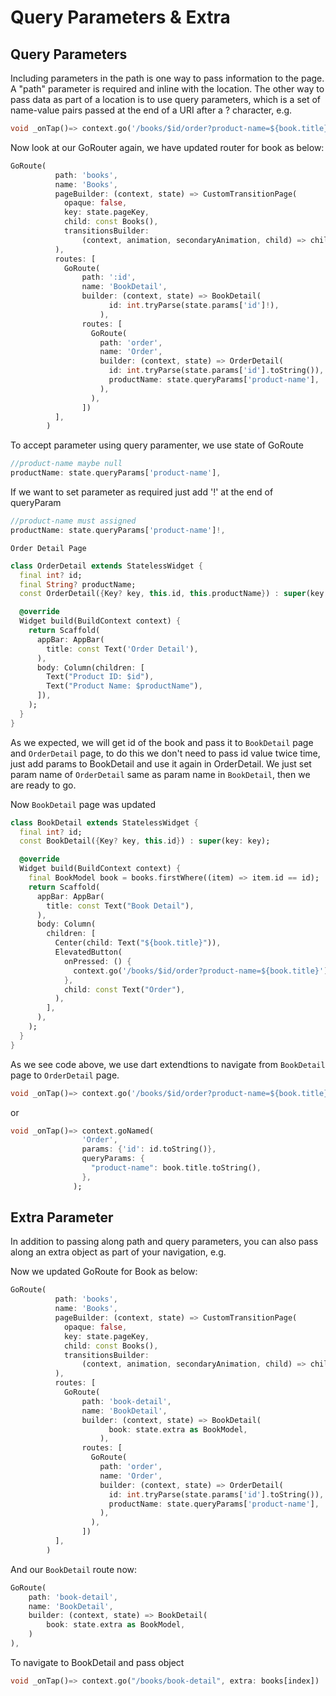 # Query Parameters & Extra

## Query Parameters
Including parameters in the path is one way to pass information to the page. A "path" parameter is required and inline with the location. The other way to pass data as part of a location is to use query parameters, which is a set of name-value pairs passed at the end of a URI after a ? character, e.g.

```dart
void _onTap()=> context.go('/books/$id/order?product-name=${book.title}');
```

Now look at our GoRouter again, we have updated router for book as below:

```dart
GoRoute(
          path: 'books',
          name: 'Books',
          pageBuilder: (context, state) => CustomTransitionPage(
            opaque: false,
            key: state.pageKey,
            child: const Books(),
            transitionsBuilder:
                (context, animation, secondaryAnimation, child) => child,
          ),
          routes: [
            GoRoute(
                path: ':id',
                name: 'BookDetail',
                builder: (context, state) => BookDetail(
                      id: int.tryParse(state.params['id']!),
                    ),
                routes: [
                  GoRoute(
                    path: 'order',
                    name: 'Order',
                    builder: (context, state) => OrderDetail(
                      id: int.tryParse(state.params['id'].toString()),
                      productName: state.queryParams['product-name'],
                    ),
                  ),
                ])
          ],
        )
```

To accept parameter using query paramenter, we use state of GoRoute 

```dart
//product-name maybe null
productName: state.queryParams['product-name'],
```

If we want to set parameter as required just add '!' at the end of queryParam 

```dart
//product-name must assigned
productName: state.queryParams['product-name']!,
```

`Order Detail Page`

```dart
class OrderDetail extends StatelessWidget {
  final int? id;
  final String? productName;
  const OrderDetail({Key? key, this.id, this.productName}) : super(key: key);

  @override
  Widget build(BuildContext context) {
    return Scaffold(
      appBar: AppBar(
        title: const Text('Order Detail'),
      ),
      body: Column(children: [
        Text("Product ID: $id"),
        Text("Product Name: $productName"),
      ]),
    );
  }
}
```

As we expected, we will get id of the book and pass it to `BookDetail` page and `OrderDetail` page, to do this we don't need to pass id value twice time, just add params to BookDetail and use it again in OrderDetail. We just set param name of `OrderDetail` same as param name in `BookDetail`, then we are ready to go.

Now `BookDetail` page was updated

```dart
class BookDetail extends StatelessWidget {
  final int? id;
  const BookDetail({Key? key, this.id}) : super(key: key);

  @override
  Widget build(BuildContext context) {
    final BookModel book = books.firstWhere((item) => item.id == id);
    return Scaffold(
      appBar: AppBar(
        title: const Text("Book Detail"),
      ),
      body: Column(
        children: [
          Center(child: Text("${book.title}")),
          ElevatedButton(
            onPressed: () {
              context.go('/books/$id/order?product-name=${book.title}');
            },
            child: const Text("Order"),
          ),
        ],
      ),
    );
  }
}
```

As we see code above, we use dart extendtions to navigate from `BookDetail` page to `OrderDetail` page.

```dart
void _onTap()=> context.go('/books/$id/order?product-name=${book.title}');
```

or

```dart
void _onTap()=> context.goNamed(
                'Order',
                params: {'id': id.toString()},
                queryParams: {
                  "product-name": book.title.toString(),
                },
              );
```

## Extra Parameter 

In addition to passing along path and query parameters, you can also pass along an extra object as part of your navigation, e.g.

Now we updated GoRoute for Book as below:

```dart
GoRoute(
          path: 'books',
          name: 'Books',
          pageBuilder: (context, state) => CustomTransitionPage(
            opaque: false,
            key: state.pageKey,
            child: const Books(),
            transitionsBuilder:
                (context, animation, secondaryAnimation, child) => child,
          ),
          routes: [
            GoRoute(
                path: 'book-detail',
                name: 'BookDetail',
                builder: (context, state) => BookDetail(
                      book: state.extra as BookModel,
                    ),
                routes: [
                  GoRoute(
                    path: 'order',
                    name: 'Order',
                    builder: (context, state) => OrderDetail(
                      id: int.tryParse(state.params['id'].toString()),
                      productName: state.queryParams['product-name'],
                    ),
                  ),
                ])
          ],
        )
```

And our `BookDetail` route now: 

```dart
GoRoute(
    path: 'book-detail',
    name: 'BookDetail',
    builder: (context, state) => BookDetail(
        book: state.extra as BookModel,
    )
),
```

To navigate to BookDetail and pass object

```dart
void _onTap()=> context.go("/books/book-detail", extra: books[index])
```


